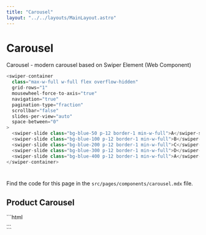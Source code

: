 ```yaml
---
title: "Carousel"
layout: "../../layouts/MainLayout.astro"
---
```


# Carousel

Carousel - modern carousel based on Swiper Element (Web Component)

<div class="component-preview">
     <Carousel />
</div>

```js
<swiper-container
  class="max-w-full w-full flex overflow-hidden"
  grid-rows="1"
  mousewheel-force-to-axis="true"
  navigation="true"
  pagination-type="fraction"
  scrollbar="false"
  slides-per-view="auto"
  space-between="0"
>
  <swiper-slide class="bg-blue-50 p-12 border-1 min-w-full">A</swiper-slide>
  <swiper-slide class="bg-blue-100 p-12 border-1 min-w-full">B</swiper-slide>
  <swiper-slide class="bg-blue-200 p-12 border-1 min-w-full">C</swiper-slide>
  <swiper-slide class="bg-blue-300 p-12 border-1 min-w-full">D</swiper-slide>
  <swiper-slide class="bg-blue-400 p-12 border-1 min-w-full">A</swiper-slide>
</swiper-container>
```
#

Find the code for this page in the `src/pages/components/carousel.mdx` file.


## Product Carousel
<div class="component-preview">
  <ProductCarousel />
</div>
```html
<div class="bg-white rounded-lg p-4 w-full">
  <swiper-container
    class="flex w-full max-w-full"
    grid-rows="1"
    mousewheel-force-to-axis="true"
    navigation="false"
    scrollbar="false"
    slides-per-view="auto"
    space-between="0"
  >
    <swiper-slide
      class="carousel-product-tile"
    >
      <ProductTile productObject={productObject} />
    </swiper-slide>
    ...
  </swiper-container>
</div>
```
